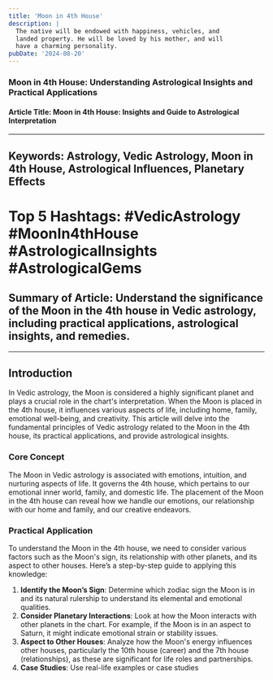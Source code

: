 ```yaml
---
title: 'Moon in 4th House'
description: |
  The native will be endowed with happiness, vehicles, and
  landed property. He will be loved by his mother, and will
  have a charming personality.
pubDate: '2024-08-20'
---
```


### Moon in 4th House: Understanding Astrological Insights and Practical Applications

#### Article Title: **Moon in 4th House: Insights and Guide to Astrological Interpretation**

--- 

## Keywords: **Astrology, Vedic Astrology, Moon in 4th House, Astrological Influences, Planetary Effects**

# Top 5 Hashtags: #VedicAstrology #MoonIn4thHouse #AstrologicalInsights #AstrologicalGems

## Summary of Article: **Understand the significance of the Moon in the 4th house in Vedic astrology, including practical applications, astrological insights, and remedies.**

---

## Introduction

In Vedic astrology, the Moon is considered a highly significant planet and plays a crucial role in the chart's interpretation. When the Moon is placed in the 4th house, it influences various aspects of life, including home, family, emotional well-being, and creativity. This article will delve into the fundamental principles of Vedic astrology related to the Moon in the 4th house, its practical applications, and provide astrological insights.

### Core Concept
The Moon in Vedic astrology is associated with emotions, intuition, and nurturing aspects of life. It governs the 4th house, which pertains to our emotional inner world, family, and domestic life. The placement of the Moon in the 4th house can reveal how we handle our emotions, our relationship with our home and family, and our creative endeavors.

### Practical Application
To understand the Moon in the 4th house, we need to consider various factors such as the Moon's sign, its relationship with other planets, and its aspect to other houses. Here’s a step-by-step guide to applying this knowledge:
1. **Identify the Moon’s Sign**: Determine which zodiac sign the Moon is in and its natural rulership to understand its elemental and emotional qualities.
2. **Consider Planetary Interactions**: Look at how the Moon interacts with other planets in the chart. For example, if the Moon is in an aspect to Saturn, it might indicate emotional strain or stability issues.
3. **Aspect to Other Houses**: Analyze how the Moon's energy influences other houses, particularly the 10th house (career) and the 7th house (relationships), as these are significant for life roles and partnerships.
4. **Case Studies**: Use real-life examples or case studies
